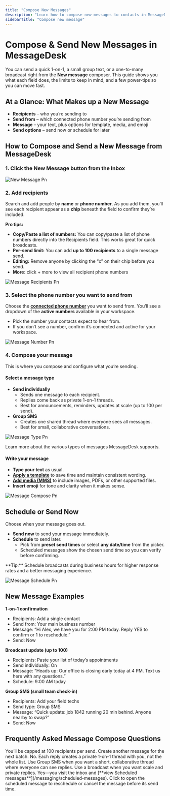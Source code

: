 ```yaml
---
title: "Compose New Messages"
description: "Learn how to compose new messages to contacts in MessageDesk."
sidebarTitle: "Compose new message"
---
```


# Compose & Send New Messages in MessageDesk

You can send a quick 1-on-1, a small group text, or a one-to-many broadcast right from the **New message** composer. This guide shows you what each field does, the limits to keep in mind, and a few power-tips so you can move fast.

## At a Glance: What Makes up a New Message

- **Recipients** – who you’re sending to
- **Send from** – which connected phone number you’re sending from
- **Message** – your text, plus options for template, media, and emoji
- **Send options** – send now or schedule for later

## How to Compose and Send a New Message from MessageDesk

### 1. Click the **New Message** button from the Inbox

![New Message Pn](/docs-main/images/new-message.png)

### 2. Add recipients

Search and add people by **name** or **phone number**. As you add them, you’ll see each recipient appear as a **chip** beneath the field to confirm they’re included.

**Pro tips:**

- **Copy/Paste a list of numbers:** You can copy/paste a list of phone numbers directly into the Recipients field. This works great for quick broadcasts.
- **Per-send limit:** You can add **up to 100 recipients** to a single message send.
- **Editing:** Remove anyone by clicking the “x” on their chip before you send.
- **More:** click + more to view all recipient phone numbers

![Message Recipients Pn](/docs-main/images/message-recipients.png)

### 3. Select the phone number you want to send from

Choose the [**connected phone number**](/get-started/phone-numbers/overview) you want to send from. You’ll see a dropdown of the **active numbers** available in your workspace.

- Pick the number your contacts expect to hear from.
- If you don’t see a number, confirm it’s connected and active for your workspace.

![Message Number Pn](/docs-main/images/message-number.png)

### 4. Compose your message

This is where you compose and configure what you’re sending.

#### Select a message type

- **Send individually**
  - Sends one message to each recipient.
  - Replies come back as private 1-on-1 threads.
  - Best for announcements, reminders, updates at scale (up to 100 per send).
- **Group SMS**
  - Creates one shared thread where everyone sees all messages.
  - Best for small, collaborative conversations.

![Message Type Pn](/docs-main/images/message-type.png)

<Card title="Message types" icon="message" iconType="solid" href="/messaging/overview">
  Learn more about the various types of messages MessageDesk supports.
</Card>

#### Write your message

- **Type your text** as usual.
- [**Apply a template**](/messaging/templates-tags) to save time and maintain consistent wording.
- [**Add media (MMS)**](/messaging/media) to include images, PDFs, or other supported files.
- **Insert emoji** for tone and clarity when it makes sense.

![Message Compose Pn](/docs-main/images/message-compose.png)

## Schedule or Send Now

Choose when your message goes out.

- **Send now** to send your message immediately.
- **Schedule** to send later.
  - Pick from **preset send times** or select **any date/time** from the picker.
  - Scheduled messages show the chosen send time so you can verify before confirming.

<Note>
  **Tip:** Schedule broadcasts during business hours for higher response rates and a better messaging experience.
</Note>

![Message Schedule Pn](/docs-main/images/message-schedule.png)

## New Message Examples

**1-on-1 confirmation**

- Recipients: Add a single contact
- Send from: Your main business number
- Message: “Hi Alex, we have you for 2:00 PM today. Reply YES to confirm or 1 to reschedule.”
- Send: Now

**Broadcast update (up to 100)**

- Recipients: Paste your list of today’s appointments
- Send individually: On
- Message: “Heads up: Our office is closing early today at 4 PM. Text us here with any questions.”
- Schedule: 9:00 AM today

**Group SMS (small team check-in)**

- Recipients: Add your field techs
- Send type: Group SMS
- Message: “Quick update: job 1842 running 20 min behind. Anyone nearby to swap?”
- Send: Now

## Frequently Asked Message Compose Questions

<AccordionGroup>
  <Accordion title="What happens if I try to add more than 100 recipients?">
    You’ll be capped at 100 recipients per send. Create another message for the next batch.
  </Accordion>
  <Accordion title="Do replies to a broadcast go to everyone?">
    No. Each reply creates a private 1-on-1 thread with you, not the whole list.
  </Accordion>
  <Accordion title="When should I use Group SMS instead of a broadcast?">
    Use Group SMS when you want a short, collaborative thread where everyone can see replies. Use a broadcast when you want scale and private replies.
  </Accordion>
  <Accordion title="Can I edit or cancel a scheduled message?">
    Yes—you visit the inbox and [**view Scheduled messages**](/messaging/scheduled-messages). Click to open the scheduled message to reschedule or cancel the message before its send time.
  </Accordion>
</AccordionGroup>